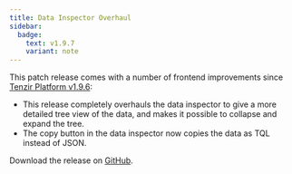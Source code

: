 ```yaml
---
title: Data Inspector Overhaul
sidebar:
  badge:
    text: v1.9.7
    variant: note
---
```


This patch release comes with a number of frontend improvements since [Tenzir
Platform v1.9.6](https://github.com/tenzir/platform/releases/tag/v1.9.5):

- This release completely overhauls the data inspector to give a more detailed
  tree view of the data, and makes it possible to collapse and expand the
  tree.
- The copy button in the data inspector now copies the data as TQL instead of
  JSON.

Download the release on [GitHub](https://github.com/tenzir/platform/releases/tag/v1.9.7).
